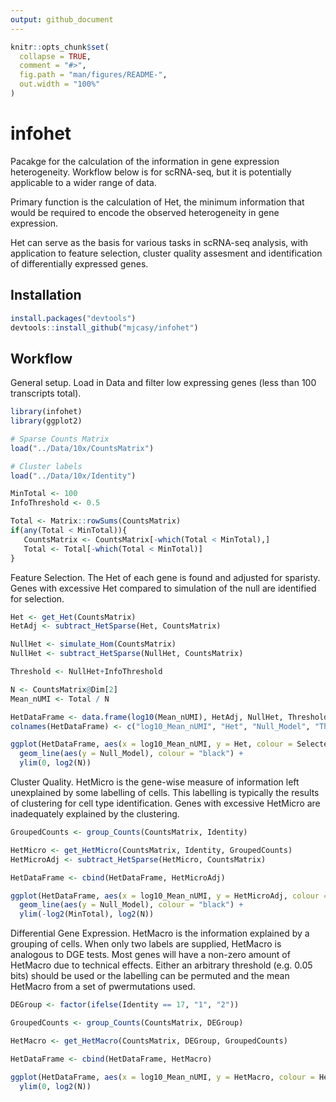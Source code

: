 ```yaml
---
output: github_document
---
```


<!-- README.md is generated from README.Rmd. Please edit that file -->

```r
knitr::opts_chunk$set(
  collapse = TRUE,
  comment = "#>",
  fig.path = "man/figures/README-",
  out.width = "100%"
)
```

# infohet

<!-- badges: start -->
<!-- badges: end -->

Pacakge for the calculation of the information in gene expression heterogeneity. Workflow below is for scRNA-seq, but it is potentially applicable to a wider range of data.

Primary function is the calculation of Het, the minimum information that would be required to encode the observed heterogeneity in gene expression.

Het can serve as the basis for various tasks in scRNA-seq analysis, with application to feature selection, cluster quality assesment and identification of differentially expressed genes.

## Installation

``` r
install.packages("devtools")
devtools::install_github("mjcasy/infohet")
```

## Workflow

General setup. Load in Data and filter low expressing genes (less than 100 transcripts total). 

```r
library(infohet)
library(ggplot2)

# Sparse Counts Matrix
load("../Data/10x/CountsMatrix")

# Cluster labels
load("../Data/10x/Identity")

MinTotal <- 100
InfoThreshold <- 0.5

Total <- Matrix::rowSums(CountsMatrix)
if(any(Total < MinTotal)){
   CountsMatrix <- CountsMatrix[-which(Total < MinTotal),]
   Total <- Total[-which(Total < MinTotal)]
}
```

Feature Selection. The Het of each gene is found and adjusted for sparisty. Genes with excessive Het compared to simulation of the null are identified for selection.

```r
Het <- get_Het(CountsMatrix)
HetAdj <- subtract_HetSparse(Het, CountsMatrix)

NullHet <- simulate_Hom(CountsMatrix)
NullHet <- subtract_HetSparse(NullHet, CountsMatrix)

Threshold <- NullHet+InfoThreshold

N <- CountsMatrix@Dim[2]
Mean_nUMI <- Total / N

HetDataFrame <- data.frame(log10(Mean_nUMI), HetAdj, NullHet, Threshold, HetAdj > Threshold)
colnames(HetDataFrame) <- c("log10_Mean_nUMI", "Het", "Null_Model", "Threshold", "Selected")

ggplot(HetDataFrame, aes(x = log10_Mean_nUMI, y = Het, colour = Selected)) + geom_point() +
  geom_line(aes(y = Null_Model), colour = "black") + 
  ylim(0, log2(N))
```

Cluster Quality. HetMicro is the gene-wise measure of information left unexplained by some labelling of cells. This labelling is typically the results of clustering for cell type identification. Genes with excessive HetMicro are inadequately explained by the clustering.

```r
GroupedCounts <- group_Counts(CountsMatrix, Identity)

HetMicro <- get_HetMicro(CountsMatrix, Identity, GroupedCounts)
HetMicroAdj <- subtract_HetSparse(HetMicro, CountsMatrix)

HetDataFrame <- cbind(HetDataFrame, HetMicroAdj)

ggplot(HetDataFrame, aes(x = log10_Mean_nUMI, y = HetMicroAdj, colour = Selected)) + geom_point() +
  geom_line(aes(y = Null_Model), colour = "black") + 
  ylim(-log2(MinTotal), log2(N))
```

Differential Gene Expression. HetMacro is the information explained by a grouping of cells. When only two labels are supplied, HetMacro is analogous to DGE tests. Most genes will have a non-zero amount of HetMacro due to technical effects. Either an arbitrary threshold (e.g. 0.05 bits) should be used or the labelling can be permuted and the mean HetMacro from a set of pwermutations used. 

```r
DEGroup <- factor(ifelse(Identity == 17, "1", "2"))

GroupedCounts <- group_Counts(CountsMatrix, DEGroup)

HetMacro <- get_HetMacro(CountsMatrix, DEGroup, GroupedCounts)

HetDataFrame <- cbind(HetDataFrame, HetMacro)

ggplot(HetDataFrame, aes(x = log10_Mean_nUMI, y = HetMacro, colour = HetMacro > 0.05)) + geom_point() +
  ylim(0, log2(N))
```

